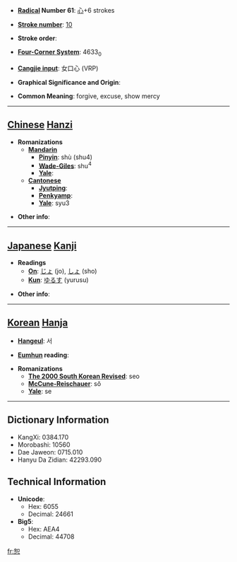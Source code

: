 * '''[[Wiktionary:Chinese radical index| Radical]] Number 61''': [[Wiktionary:Chinese radical index 心|心]]+6 strokes

* '''[[Wiktionary:Chinese total strokes index|Stroke number]]''': [[Wiktionary:Chinese total strokes index 10|10]]

* '''Stroke order''': 

* '''[[Wiktionary:Chinese four corner index|Four-Corner System]]''': 4633<sub>0</sub>

* '''[[Wiktionary:Chinese Cangjie index|Cangjie input]]''': 女口心 (VRP)

* '''Graphical Significance and Origin''': 

* '''Common Meaning''': forgive, excuse, show mercy

----

== [[Chinese]] [[Hanzi]] ==

* '''Romanizations'''
** '''[[Mandarin]]'''
*** '''[[Pinyin]]''': shù (shu4)
*** '''[[Wade-Giles]]''': shu<sup>4</sup>
*** '''[[Yale]]''': 
** '''[[Cantonese]]'''
*** '''[[Jyutping]]''':
*** '''[[Penkyamp]]''': 
*** '''[[Yale]]''': syu3

* '''Other info''': 

----

== [[Japanese]] [[Kanji]] ==

* '''Readings'''
** '''[[On]]''': [[じょ]] (jo), [[しょ]] (sho)
** '''[[Kun]]''': [[ゆるす]] (yurusu)

* '''Other info''':  

----

== [[Korean]] [[Hanja]] ==

* '''[[Hangeul]]''': 서

* '''[[Eumhun]] reading''': 

* '''Romanizations'''
** '''[[The 2000 South Korean Revised Romanization|The 2000 South Korean Revised]]''': seo
** '''[[McCune-Reischauer]]''': sŏ
** '''[[Yale]]''': se

----

== Dictionary Information ==

* KangXi: 0384.170
* Morobashi: 10560
* Dae Jaweon: 0715.010
* Hanyu Da Zidian: 42293.090

== Technical Information ==

* '''Unicode''':
** Hex: 6055
** Decimal: 24661
* '''Big5''':
** Hex: AEA4
** Decimal: 44708

[[fr:恕]]